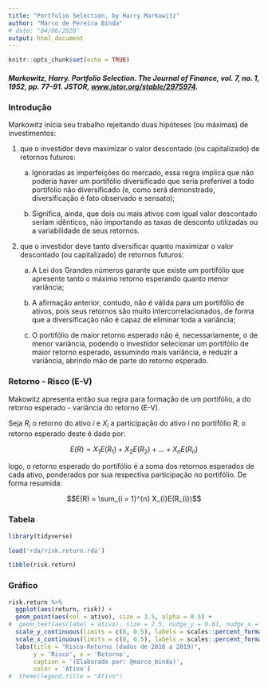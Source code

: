 ```yaml
---
title: "Portfolio Selection, by Harry Markowitz"
author: "Marco de Pereira Binda"
# date: "04/06/2020"
output: html_document
---
```


```r
knitr::opts_chunk$set(echo = TRUE)
```

##### Markowitz, Harry. **Portfolio Selection**. The Journal of Finance, vol. 7, no. 1, 1952, pp. 77–91. JSTOR, [www.jstor.org/stable/2975974](www.jstor.org/stable/2975974).

### Introdução

Markowitz inicia seu trabalho rejeitando duas hipóteses (ou máximas) de investimentos:

1. que o investidor deve maximizar o valor descontado (ou capitalizado) de retornos futuros:

   a. Ignoradas as imperfeições do mercado, essa regra implica que não poderia haver um portifólio diversificado que seria preferível a todo portifólio não diversificado (e, como será demonstrado, diversificação é fato observado e sensato);

   b. Significa, ainda, que dois ou mais ativos com igual valor descontado seriam idênticos, não importando as taxas de desconto utilizadas ou a variabilidade de seus retornos.

2. que o investidor deve tanto diversificar quanto maximizar o valor descontado (ou capitalizado) de retornos futuros:

   a. A Lei dos Grandes números garante que existe um portifólio que apresente tanto o máximo retorno esperando quanto menor variância;
   
   b. A afirmação anterior, contudo, não é válida para um portifólio de ativos, pois seus retornos são muito intercorrelacionados, de forma que a diversificação não é capaz de eliminar toda a variância;
   
   c. O portifólio de maior retorno esperado não é, necessariamente, o de menor variância, podendo o investidor selecionar um portifólio de maior retorno esperado, assumindo mais variância, e reduzir a variância, abrindo mão de parte do retorno esperado.  

### Retorno -  Risco (E-V)

Makowitz apresenta então sua regra para formação de um portifólio, a do retorno esperado - variância do retorno (E-V).

Seja $R_{i}$ o retorno do ativo $i$ e $X_{i}$ a participação do ativo $i$ no portifólio $R$, o retorno esperado deste é dado por:

$$E(R) = X_{1}E(R_{1}) + X_{2}E(R_{2}) + ... + X_{n}E(R_{n})$$

   logo, o retorno esperado do portifólio é a soma dos retornos esperados de cada ativo, ponderados por sua respectiva participação no portifólio. De forma resumida:  

$$E(R) = \sum_{i = 1}^{n} X_{i}E(R_{i})$$

### Tabela

```r
library(tidyverse)
```

```r
load('rda/risk.return.rda')
```

```r
tibble(risk.return)
```

### Gráfico

```r
risk.return %>%
  ggplot(aes(return, risk)) + 
  geom_point(aes(col = ativo), size = 3.5, alpha = 0.5) + 
#  geom_text(aes(label = ativo), size = 2.5, nudge_y = 0.01, nudge_x = 0.01) + 
  scale_y_continuous(limits = c(0, 0.5), labels = scales::percent_format()) + 
  scale_x_continuous(limits = c(0, 0.5), labels = scales::percent_format()) + 
  labs(title = "Risco-Retorno (dados de 2016 a 2019)",
       y = 'Risco', x = 'Retorno',
       caption = '(Elaborado por: @marco_binda)',
       color = 'Ativo')
#  theme(legend.title = "Ativo")
```
